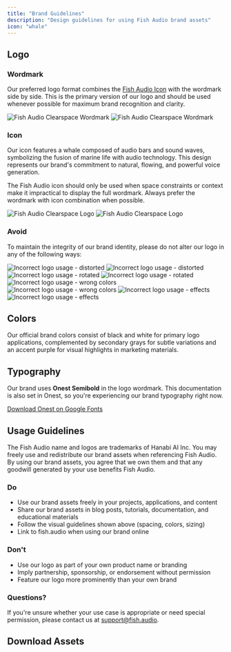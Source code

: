 ```yaml
---
title: "Brand Guidelines"
description: "Design guidelines for using Fish Audio brand assets"
icon: "whale"
---
```



## Logo

### Wordmark

Our preferred logo format combines the [Fish Audio Icon](#icon) with the wordmark side by side.
This is the primary version of our logo and should be used whenever possible for maximum brand recognition and clarity.

<Frame caption="The minimum clearspace around the wordmark must be equal to the height of the letter 'F' in Fish Audio.">
  <img
    className="block dark:hidden"
    src="/branding/light/wordmark-clearspace.svg"
    alt="Fish Audio Clearspace Wordmark"
  />
  <img
    className="hidden dark:block"
    src="/branding/dark/wordmark-clearspace.svg"
    alt="Fish Audio Clearspace Wordmark"
  />
</Frame>

### Icon

Our icon features a whale composed of audio bars and sound waves, symbolizing the fusion of marine life with audio technology. This design represents our brand's commitment to natural, flowing, and powerful voice generation.

The Fish Audio icon should only be used when space constraints or context make it impractical to display the full wordmark. Always prefer the wordmark with icon combination when possible.

<Frame caption="The minimum clearspace around the icon must be equal to the bar-to-bar distance (labeled as x).">
  <img
    className="block dark:hidden"
    src="/branding/light/fish-clearspace.svg"
    alt="Fish Audio Clearspace Logo"
  />
  <img
    className="hidden dark:block"
    src="/branding/dark/fish-clearspace.svg"
    alt="Fish Audio Clearspace Logo"
  />
</Frame>

### Avoid

To maintain the integrity of our brand identity, please do not alter our logo in any of the following ways:

<Columns cols={2} className="mb-4">
  <Frame caption="Don't stretch, squish, or distort the logo proportions.">
    <img
      className="block dark:hidden"
      src="/branding/light/avoid/distort.svg"
      alt="Incorrect logo usage - distorted"
    />
    <img
      className="hidden dark:block"
      src="/branding/dark/avoid/distort.svg"
      alt="Incorrect logo usage - distorted"
    />
  </Frame>

  <Frame caption="Don't rotate or tilt the logo.">
    <img
      className="block dark:hidden"
      src="/branding/light/avoid/rotate.svg"
      alt="Incorrect logo usage - rotated"
    />
    <img
      className="hidden dark:block"
      src="/branding/dark/avoid/rotate.svg"
      alt="Incorrect logo usage - rotated"
    />
  </Frame>
</Columns>

<Columns cols={2} className="mb-4">
  <Frame caption="Don't use non-brand colors or apply color overlays.">
    <img
      className="block dark:hidden"
      src="/branding/light/avoid/color.svg"
      alt="Incorrect logo usage - wrong colors"
    />
    <img
      className="hidden dark:block"
      src="/branding/dark/avoid/color.svg"
      alt="Incorrect logo usage - wrong colors"
    />
  </Frame>

  <Frame caption="Don't add effects like shadows, outlines, or gradients.">
    <img
      className="block dark:hidden"
      src="/branding/light/avoid/effects.png"
      alt="Incorrect logo usage - effects"
    />
    <img
      className="hidden dark:block"
      src="/branding/dark/avoid/effects.png"
      alt="Incorrect logo usage - effects"
    />
  </Frame>
</Columns>

## Colors

Our official brand colors consist of black and white for primary logo applications, complemented by secondary grays for subtle variations and an accent purple for visual highlights in marketing materials.

<Frame>
  <div className="grid grid-cols-2 sm:grid-cols-3 md:grid-cols-5 gap-4 my-6">
    <ColorSwatch hex="#000000" name="Black (Primary)" />
    <ColorSwatch hex="#FFFFFF" name="White (Primary)" />
    <ColorSwatch hex="#9b90e8" name="Purple (Accent)" />
    <ColorSwatch hex="#b1b3b4" name="Light Gray" />
    <ColorSwatch hex="#4e4c4b" name="Dark Gray" />
  </div>
</Frame>

## Typography

Our brand uses **Onest Semibold** in the logo wordmark. This documentation is also set in Onest, so you're experiencing our brand typography right now.

[Download Onest on Google Fonts](https://fonts.google.com/specimen/Onest)

## Usage Guidelines

The Fish Audio name and logos are trademarks of Hanabi AI Inc. You may freely use and redistribute our brand assets when referencing Fish Audio. By using our brand assets, you agree that we own them and that any goodwill generated by your use benefits Fish Audio.

### Do

- Use our brand assets freely in your projects, applications, and content
- Share our brand assets in blog posts, tutorials, documentation, and educational materials
- Follow the visual guidelines shown above (spacing, colors, sizing)
- Link to fish.audio when using our brand online

### Don't

- Use our logo as part of your own product name or branding
- Imply partnership, sponsorship, or endorsement without permission
- Feature our logo more prominently than your own brand

### Questions?

If you're unsure whether your use case is appropriate or need special permission, please contact us at [support@fish.audio](mailto:support@fish.audio).

## Download Assets

<DownloadAssets />

